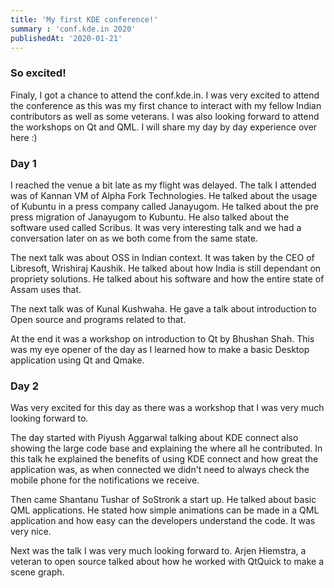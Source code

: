 ```yaml
---
title: 'My first KDE conference!'
summary : 'conf.kde.in 2020'
publishedAt: '2020-01-21'
---
```

### So excited!
Finaly, I got a chance to attend the conf.kde.in. I was very excited to attend the conference as this was my first chance to interact with my fellow Indian contributors as well as some veterans. I was also looking forward to attend the workshops on Qt and QML. I will share my day by day experience over here :)

### Day 1
I reached the venue a bit late as my flight was delayed. The talk I attended was of Kannan VM of Alpha Fork Technologies. He talked about the usage of Kubuntu in a press company called Janayugom. He talked about the pre press migration of Janayugom to Kubuntu. He also talked about the software used called Scribus. It was very interesting talk and we had a conversation later on as we both come from the same state.

The next talk was about OSS in Indian context. It was taken by the CEO of Libresoft, Wrishiraj Kaushik. He talked about how India is still dependant on propriety solutions. He talked about his software and how the entire state of Assam uses that.

The next talk was of Kunal Kushwaha. He gave a talk about introduction to Open source and programs related to that.

At the end it was a workshop on introduction to Qt by Bhushan Shah. This was my eye opener of the day as I learned how to make a basic Desktop application using Qt and Qmake.

### Day 2
Was very excited for this day as there was a workshop that I was very much looking forward to.

The day started with Piyush Aggarwal talking about KDE connect also showing the large code base and explaining the where all he contributed. In this talk he explained the benefits of using KDE connect and how great the application was, as when connected we didn't need to always check the mobile phone for the notifications we receive.

Then came Shantanu Tushar of SoStronk a start up. He talked about basic QML applications. He stated how simple animations can be made in a QML application and how easy can the developers understand the code. It was very nice.

Next was the talk I was very much looking forward to. Arjen Hiemstra, a veteran to open source talked about how he worked with QtQuick to make a scene graph.